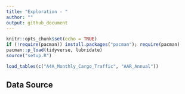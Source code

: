 ```yaml
---
title: "Exploration - "
author: ""
output: github_document
---
```


```r
knitr::opts_chunk$set(echo = TRUE)
if (!require(pacman)) install.packages("pacman"); require(pacman)
pacman::p_load(tidyverse, lubridate)
source("setup.R")

load_tables(c("A4A_Monthly_Cargo_Traffic", "AAR_Annual"))
```

## Data Source

```r



```

